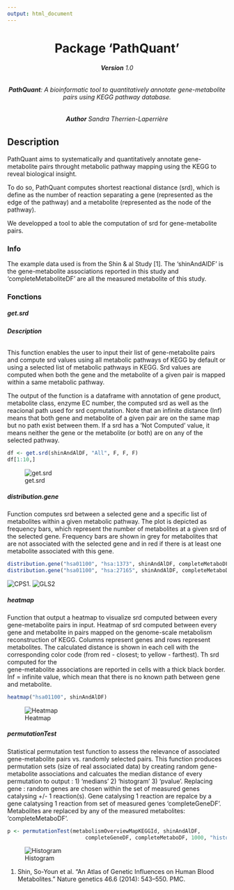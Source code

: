 ```yaml
---
output: html_document
---
```



 <center> <h1>Package 'PathQuant'</h1>  </center>


<center> <h6> **Version** 1.0 </h6>  </center>
<center> <h6> **PathQuant**: A bioinformatic tool to quantitatively annotate gene-metabolite pairs using KEGG pathway database.</h6>  </center>
<center> <h6> **Author** Sandra Therrien-Laperrière </h6>  </center>


## **Description**  

PathQuant aims to systematically and quantitatively annotate gene-metabolite
pairs throught metabolic pathway mapping using the KEGG  to reveal biological insight.

To do so, PathQuant computes shortest reactional distance (srd), which is
define as the number of reaction separating a gene (represented as the edge of the pathway) and a metabolite (represented as the node of the pathway).

We developped a tool to able the computation of srd for gene-metabolite pairs.
     
### **Info** 

The example data used is from the Shin & al Study [1]. 
The 'shinAndAlDF' is the gene-metabolite associations reported in this study and 'completeMetaboliteDF' are all the measured metabolite of this study.


### **Fonctions**

##### **get.srd** 

###### **Description**
This function enables the user to input their list of gene-metabolite pairs and compute srd values using all metabolic pathways of KEGG by default or using a selected list of metabolic pathways in KEGG. Srd values are computed when both the gene and the metabolite of a given pair is mapped within a same metabolic pathway. 

The output of the function is a dataframe with annotation of gene product, metabolite class, enzyme EC number, the computed srd as well as the reacional path used for srd copmutation. Note that an infinite distance (Inf) means that both gene and metabolite of a given pair are on the same map but no path exist between them.
If a srd has a 'Not Computed' value, it means neither the gene or the metabolite (or both) are on any of the selected pathway.


```r
df <- get.srd(shinAndAlDF, "All", F, F, F)
df[1:10,]

```
![get.srd](https://github.com/sandraTL/PathQuant/blob/master/vignettes/getDistanceAsso.png)

##### **distribution.gene**

Function computes srd between a selected gene and a specific list of metabolites within a given metabolic pathway. The plot is depicted as frequency bars, which represent the number of metabolites at a given srd of the selected gene. Frequency bars are shown in grey for metabolites that are not associated with the selected gene and in red if there is at least one metabolite associated with this gene.

```r
distribution.gene("hsa01100", "hsa:1373", shinAndAlDF, completeMetaboDF)
distribution.gene("hsa01100", "hsa:27165", shinAndAlDF, completeMetaboDF)
```
![CPS1.](https://github.com/sandraTL/PathQuant/blob/master/vignettes/CPS1.png)
![GLS2](https://github.com/sandraTL/PathQuant/blob/master/vignettes/GLS2.png)

##### **heatmap**

Function that output a heatmap to visualize srd computed between every gene-metabolite pairs in input.
Heatmap of srd computed between every gene and metabolite in pairs mapped on the genome-scale metabolism reconstruction of KEGG. Columns represent genes and rows represent metabolites. The calculated distance is shown in each cell with the corresponding color code (from red - closest; to yellow - farthest). Th srd computed for the  
gene-metabolite associations are reported in cells with a thick black border. 
Inf = infinite value, which mean that there is no known path between gene 
and metabolite.

```r
heatmap("hsa01100", shinAndAlDF)
```
![Heatmap](https://github.com/sandraTL/PathQuant/blob/master/vignettes/heatmapAsso1.png)

##### **permutationTest**
Statistical permutation test function to assess the relevance of associated
gene-metabolite pairs vs. randomly selected pairs.
This function produces permutation sets (size of real associated data) by creating random gene-metabolite associations and calcuates the median distance of every permutation to output : 1) 'medians' 2) 'histogram' 3) 'pvalue'. 
Replacing gene : random genes are chosen within the set of measured genes catalysing +/- 1 reaction(s). Gene catalysing 1 reaction are repalce by a gene 
calatysing 1 reaction from set of measured genes 'completeGeneDF'.
Metabolites are replaced by any of the measured metabolites: 'completeMetaboDF'.
 

```r
p <- permutationTest(metabolismOverviewMapKEGGId, shinAndAlDF,
                         completeGeneDF, completeMetaboDF, 1000, "histogram")
```

![Histogram](https://github.com/sandraTL/PathQuant/blob/master/vignettes/permutations1000.png)



1. Shin, So-Youn et al. “An Atlas of Genetic Influences on Human Blood 
Metabolites.” Nature genetics 46.6 (2014): 543–550. PMC.








